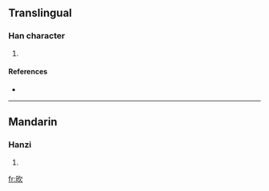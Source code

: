 ==Translingual==

===Han character===
{{Han char|rn=76|rad=欠|as=04|sn=8|four=6708<sub>2</sub>|canj=日弓人 (ANO), X日弓人 (XANO)}}

# {{defn|Han|sort=欠04}}

====References====
* {{Han ref|kx=0566.130|dkj=16017|dj=0955.010|hdz=21495.010|uh=6B25|ud=27429|bh=CCE9|bd=52457}}

----

==Mandarin==

===Hanzi===
{{cmn-hanzi|pin=[[yù]] ([[yu4]])|wg=yü<sup>4</sup>}}

# {{defn|Mandarin}}

[[fr:欥]]